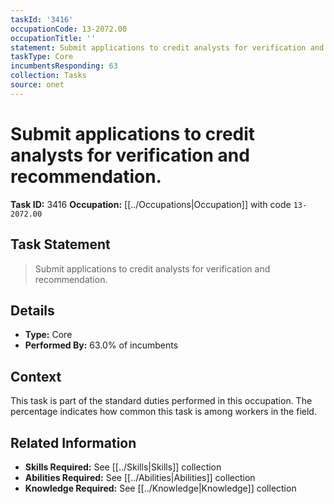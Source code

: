```yaml
---
taskId: '3416'
occupationCode: 13-2072.00
occupationTitle: ''
statement: Submit applications to credit analysts for verification and recommendation.
taskType: Core
incumbentsResponding: 63
collection: Tasks
source: onet
---
```

# Submit applications to credit analysts for verification and recommendation.

**Task ID:** 3416
**Occupation:** [[../Occupations|Occupation]] with code `13-2072.00`

## Task Statement

> Submit applications to credit analysts for verification and recommendation.

## Details

- **Type:** Core
- **Performed By:** 63.0% of incumbents

## Context

This task is part of the standard duties performed in this occupation. The percentage indicates how common this task is among workers in the field.

## Related Information

- **Skills Required:** See [[../Skills|Skills]] collection
- **Abilities Required:** See [[../Abilities|Abilities]] collection
- **Knowledge Required:** See [[../Knowledge|Knowledge]] collection
